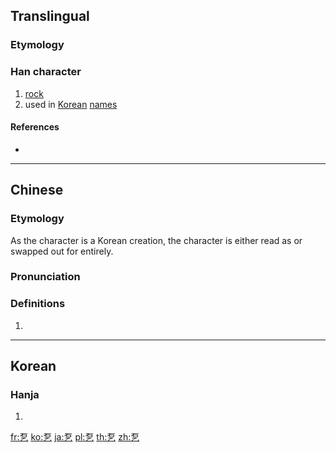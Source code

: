 ==Translingual==

===Etymology===
{{rfe|lang=mul|ja.wiktionary says that it's 石 + ㄹ}}

===Han character===
{{Han char|rn=5|rad=乙|as=05|sn=6|four=10717|canj=MRN|ids=⿱石乙}}

# [[rock]]
# used in [[Korean]] [[name]]s

====References====
* {{Han ref|kx=0084.141|dj=0171.180|hdz=10053.041|uh=4E6D|ud=20077}}

----

==Chinese==
{{zh-forms}}

===Etymology===
As the character is a Korean creation, the character is either read as {{zh-l|石}} or swapped out for {{zh-l|石}} entirely.

===Pronunciation===
{{zh-pron
|m=shí
|c=sek6
|h=
|md=
|mn=sek
|w=
|mc=
|oc=
|cat=
}}

===Definitions===
{{zh-hanzi}}

# {{n-g|Used in Korean names.}}

----

==Korean==

===Hanja===
{{ko-hanja|hangeul=돌|rv=dol|mr=tol|y=tol}}

# {{defn|lang=ko|sort=乙05}}

[[fr:乭]]
[[ko:乭]]
[[ja:乭]]
[[pl:乭]]
[[th:乭]]
[[zh:乭]]